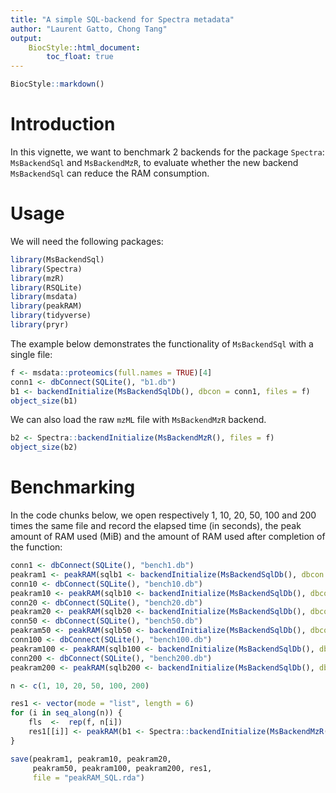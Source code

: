 ```yaml
---
title: "A simple SQL-backend for Spectra metadata" 
author: "Laurent Gatto, Chong Tang"
output: 
    BiocStyle::html_document:
        toc_float: true
---
```


```r
BiocStyle::markdown()
```

# Introduction

In this vignette, we want to benchmark 2 backends for the package `Spectra`:
`MsBackendSql` and `MsBackendMzR`, to evaluate whether the new backend 
`MsBackendSql` can reduce the RAM consumption.

# Usage

We will need the following packages:

```r
library(MsBackendSql)
library(Spectra)
library(mzR)
library(RSQLite)
library(msdata)
library(peakRAM)
library(tidyverse)
library(pryr)
```

The example below demonstrates the functionality of `MsBackendSql` with a single 
file:

```r
f <- msdata::proteomics(full.names = TRUE)[4]
conn1 <- dbConnect(SQLite(), "b1.db")
b1 <- backendInitialize(MsBackendSqlDb(), dbcon = conn1, files = f)
object_size(b1)
```

We can also load the raw `mzML` file with `MsBackendMzR` backend.

```r
b2 <- Spectra::backendInitialize(MsBackendMzR(), files = f)
object_size(b2)
```


# Benchmarking

In the code chunks below, we open respectively 1, 10, 20, 50, 100 and
200 times the same file and record the elapsed time (in seconds), the
peak amount of RAM used (MiB) and the amount of RAM used after
completion of the function:

```r
conn1 <- dbConnect(SQLite(), "bench1.db")
peakram1 <- peakRAM(sqlb1 <- backendInitialize(MsBackendSqlDb(), dbcon = conn1, files = f))
conn10 <- dbConnect(SQLite(), "bench10.db")
peakram10 <- peakRAM(sqlb10 <- backendInitialize(MsBackendSqlDb(), dbcon = conn10, rep(f, 10)))
conn20 <- dbConnect(SQLite(), "bench20.db")
peakram20 <- peakRAM(sqlb20 <- backendInitialize(MsBackendSqlDb(), dbcon = conn20, rep(f, 20)))
conn50 <- dbConnect(SQLite(), "bench50.db")
peakram50 <- peakRAM(sqlb50 <- backendInitialize(MsBackendSqlDb(), dbcon = conn50, rep(f, 50)))
conn100 <- dbConnect(SQLite(), "bench100.db")
peakram100 <- peakRAM(sqlb100 <- backendInitialize(MsBackendSqlDb(), dbcon = conn100, rep(f, 100)))
conn200 <- dbConnect(SQLite(), "bench200.db")
peakram200 <- peakRAM(sqlb200 <- backendInitialize(MsBackendSqlDb(), dbcon = conn200, rep(f, 200)))

n <- c(1, 10, 20, 50, 100, 200)

res1 <- vector(mode = "list", length = 6)
for (i in seq_along(n)) {
    fls  <-  rep(f, n[i])
    res1[[i]] <- peakRAM(b1 <- Spectra::backendInitialize(MsBackendMzR(), files = fls))
}

save(peakram1, peakram10, peakram20,
     peakram50, peakram100, peakram200, res1,
     file = "peakRAM_SQL.rda")
```



